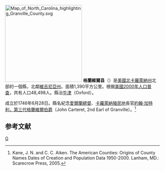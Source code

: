{{noteTA
|T=zh-hans:格兰維尔县 (北卡罗来纳州);zh-hk:格蘭維爾縣 (北卡羅萊納州);zh-tw:格蘭維爾郡 (北卡羅萊納州);
|1=zh-hans:县;zh-hk:縣;zh-tw:郡;
}}
[[File:Map_of_North_Carolina_highlighting_Granville_County.svg|250px]]
'''格蘭維爾县'''（{{lang-en|Granville County}}）是[[美國|美國]][[北卡羅萊納州|北卡羅萊納州]]北部的一個縣，北鄰[[維吉尼亞州|維吉尼亞州]]。面積1,390平方公里。根据[[美國2000年人口普查|美國2000年人口普查]]，共有人口48,498人。縣治[[牛津_(北卡羅萊納州)|牛津]]（Oxford）。

成立於1746年6月28日。縣名紀念[[愛爾蘭總督|愛爾蘭總督]]、[[卡羅萊納殖民地|卡羅萊納殖民地]]長官[[約翰·加特利，第三代格蘭維爾伯爵|約翰·加特利，第三代格蘭維爾伯爵]]（John Carteret, 2nd Earl of Granville）。<ref>Kane, J. N. and C. C. Aiken. The American Counties: Origins of County Names Dates of Creation and Population Data 1950-2000. Lanham, MD.: Scarecrow Press, 2005.</ref>

== 参考文献 ==
<div class="references-small">
<references />
</div>

{{North Carolina}}
{{Authority Control}}

[[Category:北卡羅萊納州行政區劃|G]]